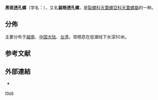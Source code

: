 {{Speciesbox
 | taxon = Diodora mus
 | authority = (Reeve, 1850)
}}

'''黑斑透孔螺'''（学名：''{{lang|la|Diodora mus}}''），又名'''鼠眼透孔螺'''，是[[裂螺科|裂螺科]][[天蓋螺亞科|天蓋螺亞科]][[天蓋螺屬|天蓋螺屬]]的一种{{r|shell_39}}。

==分佈==
主要分布于[[越南|越南]]{{r|shell_39}}、[[中国大陆|中国大陆]]{{r|shell_39}}、[[台湾|台湾]]{{r|shell_39}}，常栖息在低潮线下水深50米{{r|shell_39}}。

==参考文献==
{{reflist|refs=
<ref name="shell_39">{{cite web
 |url=http://shell.sinica.edu.tw/chinese/shellbase_detail.php?science_no=39
 |title=国际贝库：黑斑透孔螺 |publisher=台湾贝类资料库
 |access-date=2009-08-11 |language=zh-hant }}</ref>
}}

==外部連結==
{{commonscat|Diodora mus}}
*{{Wikispecies-inline|Diodora mus}}
{{Taxonbar}}
[[Category:天蓋螺屬|mus]]
{{Mollusc-stub}}